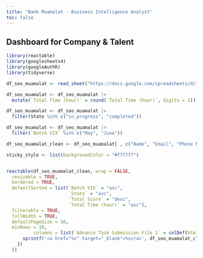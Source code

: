 ```yaml
---
title: "Bank Muamalat - Business Intelligence Analyst"
toc: false
---
```


## Dashboard for Company & Talent

```r
library(reactable)
library(googlesheets4)
library(googleAuthR)
library(tidyverse)
```

```r
df_seo_muamalat <- read_sheet("https://docs.google.com/spreadsheets/d/1w6A1mzza4fdp1FDpi0x7wWZaP0ycVR-y7TWBQ7GZuCE", range = "Bank Muamalat - Business Intelligence Analyst")
```

```r

df_seo_muamalat <- df_seo_muamalat |> 
  mutate(`Total Time (hour)` = round(`Total Time (hour)`, digits = 2))

df_seo_muamalat <- df_seo_muamalat |> 
  filter(State %in% c("in_progress", "completed"))

df_seo_muamalat <- df_seo_muamalat |> 
  filter(`Batch VIX` %in% c("May", "June"))

df_seo_muamalat_clean <- df_seo_muamalat[ , c("Name", "Email", "Phone Number", "Batch VIX", "State", "Advance Task Submission File 1", "Total Score", "Total Time (hour)")]
```

```r

sticky_style <- list(backgroundColor = "#f7f7f7")


reactable(df_seo_muamalat_clean, wrap = FALSE,
  resizable = TRUE,
  bordered = TRUE,
  defaultSorted = list(`Batch VIX` = "asc",
                       `State` = "asc",
                       `Total Score` = "desc", 
                       `Total Time (hour)` = "asc"),
  filterable = TRUE, 
  fullWidth = TRUE,
  defaultPageSize = 50,
  minRows = 10,
          columns = list(`Advance Task Submission File 1` = colDef(html = TRUE, cell = function(value, index) {
      sprintf('<a href="%s" target="_blank">%s</a>', df_seo_muamalat_clean$`Advance Task Submission File 1`[index], value)
    })
  ))
```
